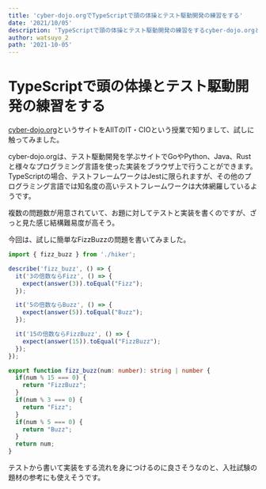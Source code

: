```yaml
---
title: 'cyber-dojo.orgでTypeScriptで頭の体操とテスト駆動開発の練習をする'
date: '2021/10/05'
description: 'TypeScriptで頭の体操とテスト駆動開発の練習をするcyber-dojo.orgというサイトをAIITのIT・CIOという授業で知りまして、試しに触ってみました。cyber-dojo.orgは、テスト駆動開発を学ぶサイトでGoやPython...'
author: watsuyo_2
path: '2021-10-05'
---
```


# TypeScriptで頭の体操とテスト駆動開発の練習をする
[cyber-dojo.org](cyber-dojo.org)というサイトをAIITのIT・CIOという授業で知りまして、試しに触ってみました。

cyber-dojo.orgは、テスト駆動開発を学ぶサイトでGoやPython、Java、Rustと様々なプログラミング言語を使った実装をブラウザ上で行うことができます。
TypeScriptの場合、テストフレームワークはJestに限られますが、その他のプログラミング言語では知名度の高いテストフレームワークは大体網羅しているようです。

複数の問題数が用意されていて、お題に対してテストと実装を書くのですが、ざっと見た感じ結構難易度が高そう。

今回は、試しに簡単なFizzBuzzの問題を書いてみました。

```ts
import { fizz_buzz } from './hiker';

describe('fizz_buzz', () => {
  it('3の倍数ならFizz', () => {
    expect(answer(3)).toEqual("Fizz");
  });

  it('5の倍数ならBuzz', () => {
    expect(answer(5)).toEqual("Buzz");
  });

  it('15の倍数ならFizzBuzz', () => {
    expect(answer(15)).toEqual("FizzBuzz");
  });
});
```

```ts
export function fizz_buzz(num: number): string | number {
  if(num % 15 === 0) {
    return "FizzBuzz";
  }
  if(num % 3 === 0) {
    return "Fizz";
  }
  if(num % 5 === 0) {
    return "Buzz";
  }
  return num;
}
```

テストから書いて実装をする流れを身につけるのに良さそうなのと、入社試験の題材の参考にも使えそうです。
